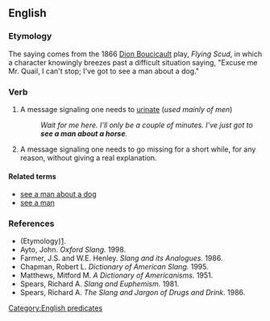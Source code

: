 ==English==

===Etymology===
The saying comes from the 1866 [[w:Dion Boucicault|Dion Boucicault]] play, ''Flying Scud'', in which a character knowingly breezes past a difficult situation saying, "Excuse me Mr. Quail, I can't stop; I've got to see a man about a dog."

===Verb===
{{head|en|verb|head=to [[see]] a [[man]] about a [[horse]]}}

# {{slang|idiomatic|euphemistic}} A message signaling one needs to [[urinate]] (''used mainly of men'')
#: ''Wait for me here. I'll only be a couple of minutes. I've just got to '''see a man about a horse'''.''
# {{slang|idiomatic|euphemistic}} A message signaling one needs to go missing for a short while, for any reason, without giving a real explanation.

====Related terms====
* [[see a man about a dog]]
* [[see a man]]

===References===
* (Etymology)[http://www.joe-ks.com/phrases/phrasesS.htm].
* Ayto, John. ''Oxford Slang.'' 1998.
* Farmer, J.S. and W.E. Henley. ''Slang and its Analogues.'' 1986.
* Chapman, Robert L. ''Dictionary of American Slang.'' 1995.
* Matthews, Mitford M. ''A Dictionary of Americanisms.'' 1951.
* Spears, Richard A. ''Slang and Euphemism.'' 1981.
* Spears, Richard A. ''The Slang and Jargon of Drugs and Drink.'' 1986.

[[Category:English predicates]]